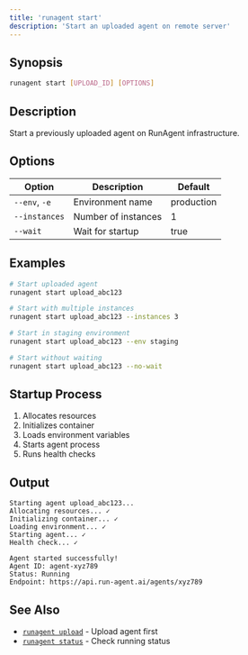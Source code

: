 ```yaml
---
title: 'runagent start'
description: 'Start an uploaded agent on remote server'
---
```


## Synopsis

```bash
runagent start [UPLOAD_ID] [OPTIONS]
```

## Description

Start a previously uploaded agent on RunAgent infrastructure.

## Options

| Option | Description | Default |
|--------|-------------|---------|
| `--env`, `-e` | Environment name | production |
| `--instances` | Number of instances | 1 |
| `--wait` | Wait for startup | true |

## Examples

```bash
# Start uploaded agent
runagent start upload_abc123

# Start with multiple instances
runagent start upload_abc123 --instances 3

# Start in staging environment
runagent start upload_abc123 --env staging

# Start without waiting
runagent start upload_abc123 --no-wait
```

## Startup Process

1. Allocates resources
2. Initializes container
3. Loads environment variables
4. Starts agent process
5. Runs health checks

## Output

```
Starting agent upload_abc123...
Allocating resources... ✓
Initializing container... ✓
Loading environment... ✓
Starting agent... ✓
Health check... ✓

Agent started successfully!
Agent ID: agent-xyz789
Status: Running
Endpoint: https://api.run-agent.ai/agents/xyz789
```

## See Also

- [`runagent upload`](/cli/commands/upload) - Upload agent first
- [`runagent status`](/cli/commands/status) - Check running status